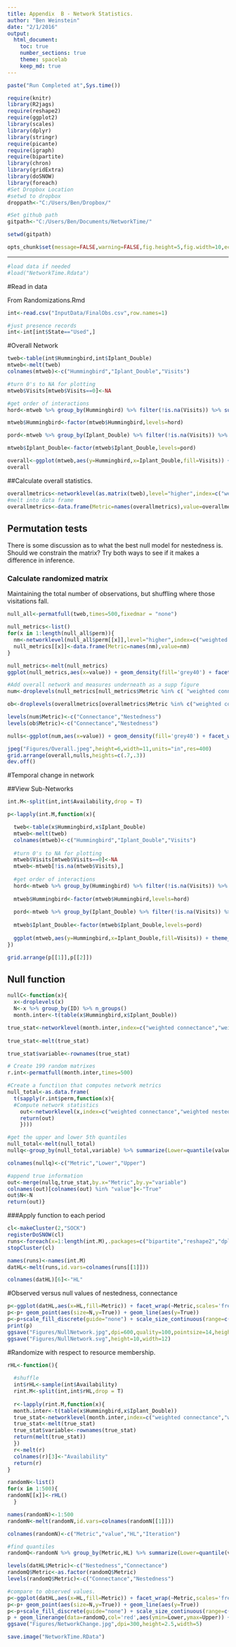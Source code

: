 ```yaml
---
title: Appendix  B - Network Statistics.
author: "Ben Weinstein"
date: "2/1/2016"
output:
  html_document:
    toc: true
    number_sections: true
    theme: spacelab
    keep_md: true
---
```


```r
paste("Run Completed at",Sys.time())
```

```r
require(knitr)
library(R2jags)
require(reshape2)
require(ggplot2)
library(scales)
library(dplyr)
library(stringr)
require(picante)
require(igraph)
require(bipartite)
library(chron)
library(gridExtra)
library(doSNOW)
library(foreach)
#Set Dropbox Location
#setwd to dropbox
droppath<-"C:/Users/Ben/Dropbox/"

#Set github path
gitpath<-"C:/Users/Ben/Documents/NetworkTime/"

setwd(gitpath)

opts_chunk$set(message=FALSE,warning=FALSE,fig.height=5,fig.width=10,echo=FALSE,cache=F,cache.path = 'NetworkTime_cache/', fig.path='figure/',fig.align = 'center')

```


************

```r
#load data if needed
#load("NetworkTime.Rdata")
```

#Read in data

From Randomizations.Rmd

```r

int<-read.csv("InputData/FinalObs.csv",row.names=1)

#just presence records
int<-int[int$State=="Used",]
```

#Overall Network

```r
tweb<-table(int$Hummingbird,int$Iplant_Double)
mtweb<-melt(tweb)
colnames(mtweb)<-c("Hummingbird","Iplant_Double","Visits")

#turn 0's to NA for plotting
mtweb$Visits[mtweb$Visits==0]<-NA

#get order of interactions
hord<-mtweb %>% group_by(Hummingbird) %>% filter(!is.na(Visits)) %>% summarize(n=n()) %>% arrange(n) %>% .$Hummingbird

mtweb$Hummingbird<-factor(mtweb$Hummingbird,levels=hord)

pord<-mtweb %>% group_by(Iplant_Double) %>% filter(!is.na(Visits)) %>% summarize(n=n()) %>% arrange(desc(n)) %>% .$Iplant_Double

mtweb$Iplant_Double<-factor(mtweb$Iplant_Double,levels=pord)

overall<-ggplot(mtweb,aes(y=Hummingbird,x=Iplant_Double,fill=Visits)) + geom_tile() + scale_fill_continuous(low="blue",high="red",na.value = "white") + theme(axis.text.x = element_text(angle = 90, hjust = 1)) + xlab("Plant")
overall
```

##Calculate overall statistics.

```r
overallmetrics<-networklevel(as.matrix(tweb),level="higher",index=c("weighted connectance","weighted nestedness"))
#melt into data frame
overallmetrics<-data.frame(Metric=names(overallmetrics),value=overallmetrics)
```

## Permutation tests

There is some discussion as to what the best null model for nestedness is. Should we constrain the matrix? Try both ways to see if it makes a difference in inference.

### Calculate randomized matrix

Maintaining the total number of observations, but shuffling where those visitations fall.

```r
null_all<-permatfull(tweb,times=500,fixedmar = "none")

null_metrics<-list()
for(x in 1:length(null_all$perm)){
  nm<-networklevel(null_all$perm[[x]],level="higher",index=c("weighted connectance","weighted nestedness"))
  null_metrics[[x]]<-data.frame(Metric=names(nm),value=nm)
}

null_metrics<-melt(null_metrics)
ggplot(null_metrics,aes(x=value)) + geom_density(fill='grey40') + facet_wrap(~Metric,scales="free") + geom_vline(data=overallmetrics,aes(xintercept=value),col='red',linetype='dashed') + theme_bw()
```

```r
#Add overall network and measures underneath as a supp figure
num<-droplevels(null_metrics[null_metrics$Metric %in% c( "weighted connectance","weighted nestedness"),])

ob<-droplevels(overallmetrics[overallmetrics$Metric %in% c("weighted connectance","weighted nestedness"),])

levels(num$Metric)<-c("Connectance","Nestedness")
levels(ob$Metric)<-c("Connectance","Nestedness")

nulls<-ggplot(num,aes(x=value)) + geom_density(fill='grey40') + facet_wrap(~Metric,scales="free",nrow=1) + geom_vline(data=ob,aes(xintercept=value),col='red',linetype='dashed') + theme_bw()

jpeg("Figures/Overall.jpeg",height=6,width=11,units="in",res=400)
grid.arrange(overall,nulls,heights=c(.7,.3))
dev.off()
```

#Temporal change in network

##View Sub-Networks

```r

int.M<-split(int,int$Availability,drop = T)

p<-lapply(int.M,function(x){

  tweb<-table(x$Hummingbird,x$Iplant_Double)
  mtweb<-melt(tweb)
  colnames(mtweb)<-c("Hummingbird","Iplant_Double","Visits")
  
  #turn 0's to NA for plotting
  mtweb$Visits[mtweb$Visits==0]<-NA
  mtweb<-mtweb[!is.na(mtweb$Visits),]
  
  #get order of interactions
  hord<-mtweb %>% group_by(Hummingbird) %>% filter(!is.na(Visits)) %>% summarize(n=n()) %>% arrange(n) %>% .$Hummingbird
  
  mtweb$Hummingbird<-factor(mtweb$Hummingbird,levels=hord)
  
  pord<-mtweb %>% group_by(Iplant_Double) %>% filter(!is.na(Visits)) %>% summarize(n=n()) %>% arrange(desc(n)) %>% .$Iplant_Double
  
  mtweb$Iplant_Double<-factor(mtweb$Iplant_Double,levels=pord)
  
  ggplot(mtweb,aes(y=Hummingbird,x=Iplant_Double,fill=Visits)) + theme_bw() +geom_tile() + scale_fill_continuous(low="blue",high="red",na.value = "white") + theme(axis.text.x = element_text(angle = 90, hjust = 1)) + xlab("Plant") + ggtitle(unique(x$Availability)) 
})

grid.arrange(p[[1]],p[[2]])
```



## Null function

```r
nullC<-function(x){
  x<-droplevels(x)
  N<-x %>% group_by(ID) %>% n_groups()
  month.inter<-t(table(x$Hummingbird,x$Iplant_Double))

true_stat<-networklevel(month.inter,index=c("weighted connectance","weighted nestedness"),level="higher")
  
true_stat<-melt(true_stat)

true_stat$variable<-rownames(true_stat)

# Create 199 random matrixes
r.int<-permatfull(month.inter,times=500)

#Create a functi\on that computes network metrics
null_total<-as.data.frame(
  t(sapply(r.int$perm,function(x){
  #Compute network statistics
    out<-networklevel(x,index=c("weighted connectance","weighted nestedness"),level="higher")
    return(out)
    })))

#get the upper and lower 5th quantiles
null_total<-melt(null_total)
nullq<-group_by(null_total,variable) %>% summarize(Lower=quantile(value,0.05,na.rm=T),Upper=quantile(value,0.95,na.rm=T))

colnames(nullq)<-c("Metric","Lower","Upper")

#append true information
out<-merge(nullq,true_stat,by.x="Metric",by.y="variable")
colnames(out)[colnames(out) %in% "value"]<-"True"
out$N<-N
return(out)}
```

###Apply function to each period

```r

cl<-makeCluster(2,"SOCK")
registerDoSNOW(cl)
runs<-foreach(x=1:length(int.M),.packages=c("bipartite","reshape2","dplyr")) %dopar% {nullC(int.M[[x]])}
stopCluster(cl)

names(runs)<-names(int.M)
datHL<-melt(runs,id.vars=colnames(runs[[1]]))

colnames(datHL)[6]<-"HL"
```


#Observed versus null values of nestedness, connectance

```r
p<-ggplot(datHL,aes(x=HL,fill=Metric)) + facet_wrap(~Metric,scales='free',ncol=3) + geom_linerange(aes(ymin=Lower,ymax=Upper))
p<-p+ geom_point(aes(size=N,y=True)) + geom_line(aes(y=True)) 
p<-p+scale_fill_discrete(guide="none") + scale_size_continuous(range=c(2.5,5),"Observations") + labs(y="") + theme_bw()
print(p) 
ggsave("Figures/NullNetwork.jpg",dpi=600,quality=100,pointsize=14,height=10,width=12)
ggsave("Figures/NullNetwork.svg",height=10,width=12)

```

#Randomize with respect to resource membership.  

```r
rHL<-function(){
  
  #shuffle
  int$rHL<-sample(int$Availability)
  rint.M<-split(int,int$rHL,drop = T)
  
  r<-lapply(rint.M,function(x){
  month.inter<-t(table(x$Hummingbird,x$Iplant_Double))
  true_stat<-networklevel(month.inter,index=c("weighted connectance","weighted nestedness"),level="higher")
  true_stat<-melt(true_stat)
  true_stat$variable<-rownames(true_stat)
  return(melt(true_stat))
  })
  r<-melt(r)
  colnames(r)[3]<-"Availability"
  return(r)
}

randomN<-list()
for(x in 1:500){
randomN[[x]]<-rHL()
  }

names(randomN)<-1:500
randomN<-melt(randomN,id.vars=colnames(randomN[[1]]))

colnames(randomN)<-c("Metric","value","HL","Iteration")

#find quantiles
randomQ<-randomN %>% group_by(Metric,HL) %>% summarize(Lower=quantile(value,0.05),Upper=quantile(value,0.95))

levels(datHL$Metric)<-c("Nestedness","Connectance")
randomQ$Metric<-as.factor(randomQ$Metric)
levels(randomQ$Metric)<-c("Connectance","Nestedness")

#compare to observed values. 
p<-ggplot(datHL,aes(x=HL,fill=Metric)) + facet_wrap(~Metric,scales='free',ncol=3)
p<-p+ geom_point(aes(size=N,y=True)) + geom_line(aes(y=True)) 
p<-p+scale_fill_discrete(guide="none") + scale_size_continuous(range=c(2.5,5),"Observations") + labs(y="") + theme_bw()
p + geom_linerange(data=randomQ,col='red',aes(ymin=Lower,ymax=Upper)) + xlab("Resource Availability")
ggsave("Figures/NetworkChange.jpg",dpi=300,height=2.5,width=5)
```

```r
save.image("NetworkTime.RData")
```
